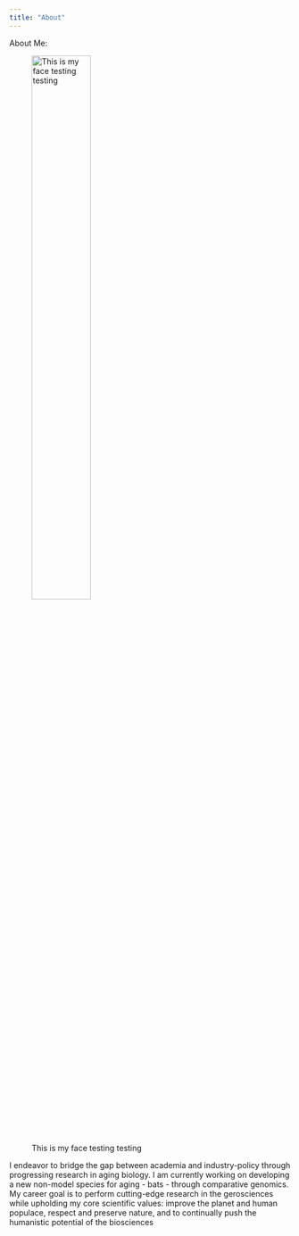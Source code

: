 ```yaml
---
title: "About"
---
```


About Me:

![This is my face
testing testing](images/IMG_2191.jpeg){width="50%"}

I endeavor to bridge the gap between academia and industry-policy through progressing research in aging biology. I am currently working on developing a new non-model species for aging - bats - through comparative genomics. My career goal is to perform cutting-edge research in the gerosciences while upholding my core scientific values: improve the planet and human populace, respect and preserve nature, and to continually push the humanistic potential of the biosciences
